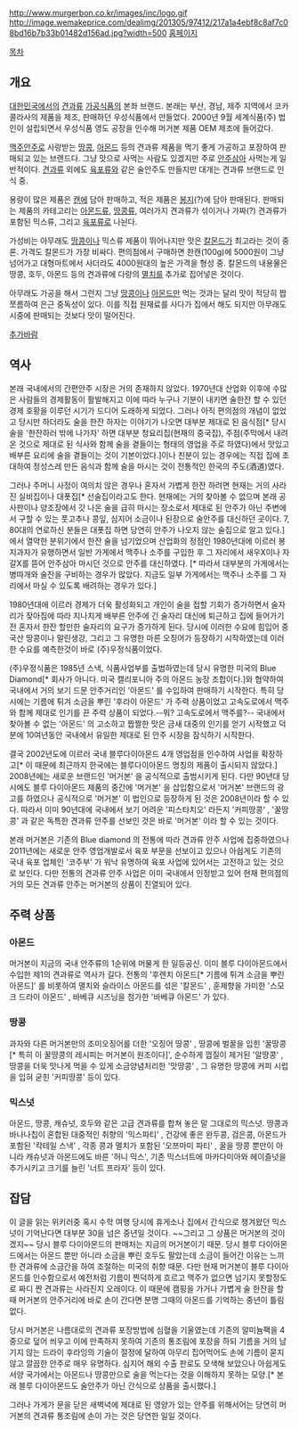 http://www.murgerbon.co.kr/images/inc/logo.gif
http://image.wemakeprice.com/dealimg/201305/97412/217a1a4ebf8c8af7c08bd16b7b33b01482d156ad.jpg?width=500
[http://www.murgerbon.co.kr/main/main.php 홈페이지]

[[목차]]

== 개요 ==

[[대한민국]]에서의 [[견과류]] [[가공식품]]의 본좌 브랜드. 본래는 부산, 경남, 제주 지역에서 코카콜라사의 제품을 제조, 판매하던 우성식품에서 만들었다. 2000년 9월 세계식품(주) 법인이 설립되면서 우성식품 영도 공장을 인수해 머거본 제품 OEM 제조에 들어갔다.

[[맥주]]안주로 사랑받는 [[땅콩]], [[아몬드]] 등의 견과류 제품을 먹기 좋게 가공하고 포장하여 판매되고 있는 브랜드다.  그냥 맛으로 사먹는 사람도 있겠지만 주로 [[안주]]삼아 사먹는게 일반적이다. [[견과류]] 외에도 [[육포]]류와 같은 술안주도 만들지만 대개는 견과류 브랜드로 인식 중.

용량이 많은 제품은 [[캔]]에 담아 판매하고, 적은 제품은 [[봉지]](?)에 담아 판매된다. 판매되는 제품의 카테고리는 [[아몬드]]류, [[땅콩류]], 여러가지 견과류가 섞이거나 가짜(?) 견과류가 포함된 믹스류, 그리고 [[육포]]류로 나뉜다.

가성비는 아무래도 [[땅콩]]이나 믹스류 제품이 뛰어나지만 맛은 [[칼몬드]]가 최고라는 것이 중론. 가격도 칼몬드가 가장 비싸다. 편의점에서 구매하면 한캔(100g)에 5000원이 그냥 넘어가고 대형마트에서 사더라도 4000원대의 높은 가격을 형성 중. 칼몬드의 내용물은 땅콩, 호두, 아몬드 등의 견과류에 다량의 [[멸치]]를 추가로 집어넣은 것이다.

아무래도 가공을 해서 그런지 그냥 [[땅콩]]이나 [[아몬드]]만 먹는 것과는 달리 맛이 적당히 짭쪼름하여 은근 중독성이 있다. 이를 직접 원재료를 사다가 집에서 해도 되지만 아무래도 시중에 판매되는 것보다 맛이 떨어진다.

[[추가바람]]

== 역사 ==

본래 국내에서의 간편안주 시장은 거의 존재하지 않았다. 1970년대 산업화 이후에 수많은 사람들의 경제활동이 활발해지고 이에 따라 누구나 기분이 내키면 술한잔 할 수 있던 경제 호황을 이루던 시기가 드디어 도래하게 되었다. 그러나 아직 편의점의 개념이 없었고 당시만 하더라도 술을 한잔 하자는 이야기가 나오면 대부분 제대로 된 음식점[* 당시 술을 '한잔하러 밖에 나가자' 하면 대부분 청요리집(현재의 중국집), 주점(주막에서 내려온 것으로 제대로 된 식사와 함께 술을 곁들이는 형태의 영업을 주로 하였다)에서 맛있고 배부른 요리에 술을 곁들이는 것이 기본이었다.]이나 친분이 있는 경우에는 직접 집에 초대하여 정성스레 만든 음식과 함께 술을 마시는 것이 전통적인 한국의 주도(酒道)였다.

그러나 주머니 사정이 여의치 않은 경우나 혼자서 가볍게 한잔 하려면 현재는 거의 사라진 실비집이나 대폿집[* 선술집이라고도 한다. 현재에는 거의 찾아볼 수 없으며 본래 공사판이나 양조장에서 갓 나온 술을 급히 마시는 장소로서 제대로 된 안주가 아닌 주변에서 구할 수 있는 풋고추나 콩잎, 심지어 소금이나 된장으로 술안주를 대신하던 곳이다. 7, 80대의 연로하신 분들은 대폿집 하면 당연히 안주가 나오지 않는 술집으로 알고 있다.]에서 열악한 분위기에서 한잔 술을 넘기었으며 산업화의 정점인 1980년대에 이르러 봉지과자가 유행하면서 일반 가게에서 맥주나 소주를 구입한 후 그 자리에서 새우X이나 자갈X를 뜯어 안주삼아 마시던 것으로 안주를 대신하였다. [* 따라서 대부분의 가게에서는 병따개와 술잔을 구비하는 경우가 많았다. 지금도 일부 가게에서는 맥주나 소주를 그 자리에서 마실 수 있도록 배려하는 경우가 있다.]

1980년대에 이르러 경제가 더욱 활성화되고 개인이 술을 접할 기회가 증가하면서 술자리가 잦아짐에 따라 지나치게 배부른 안주에 긴 술자리 대신에 퇴근하고 집에 들어가기 전 혼자서 한잔 할만한 술자리의 요구가 증가하게 된다. 당시에 이러한 수요에 힘입어 중국산 땅콩이나 말린생강, 그리고 그 유명한 마른 오징어가 등장하기 시작하였는데 이러한 수요를 예측한것이 바로 (주)우정식품이었다.

(주)우정식품은 1985년 스낵, 식품사업부를 출범하였는데 당시 유명한 미국의 Blue Diamond[* 회사가 아니다. 미국 캘리포니아 주의 아몬드 농장 조합이다.]와 협약하여 국내에서 거의 보기 드문 안주거리인 '아몬드' 를 수입하여 판매하기 시작한다. 특히 당시에는 기름에 튀겨 소금을 뿌린 '후라이 아몬드' 가 주력 상품이었고 고속도로에서 맥주와 함께 제대로 인기를 끈 주력 상품이 되었다.--뭐? 고속도로에서 맥주를?-- 국내에서 찾아볼 수 없는 '아몬드' 의 고소하고 짭짤한 맛은 금새 대중의 인기를 얻기 시작했고 덕분에 10여년동안 국내에서 유일한 제대로 된 안주 시장을 잠식하기 시작한다.

결국 2002년도에 이르러 국내 블루다이아몬드 4개 영업점을 인수하여 사업을 확장하고[* 이 때문에 최근까지 한국에는 블루다이아몬드 명칭의 제품이 출시되지 않았다.] 2008년에는 새로운 브랜드인 '머거본' 을 공식적으로 출범시키게 된다. 다만 90년대 당시에도 블루 다이아몬드 제품의 중간에 '머거본' 을 삽입함으로서 '머거본' 브랜드의 광고를 하였으나 공식적으로 '머거본' 이 법인으로 등장하게 된 것은 2008년이라 할 수 있다. 따라서 이미 90년대에 국내에서 보기 어려운 '피스타치오' 라든지 '커피땅콩' , '꿀땅콩' 과 같은 독특한 견과류 안주를 선보인 것은 바로 '머거본' 이라 할 수 있는 것이다.

본래 머거본은 기존의 Blue diamond 의 전통에 따라 견과류 안주 사업에 집중하였으나 2011년에는 새로운 안주 영업개발로서 육포 부문을 선보이고 있으나 아쉽게도 기존의 국내 육포 업체인 '코주부' 가 워낙 유명하여 육포 사업에 있어서는 고전하고 있는 것으로 보인다. 다만 전통의 견과류 안주 사업은 이미 국내에서 인정받고 있어 현재 편의점의 거의 모든 견과류 안주는 머거본의 상품이 진열되어 있다.

== 주력 상품 ==

=== 아몬드 === 

머거본이 지금의 국내 안주류의 1순위에 머물게 한 일등공신. 이미 블루 다이아몬드에서 수입한 제1의 견과류로 역사가 길다. 전통의 '후렌치 아몬드[* 기름에 튀겨 소금을 뿌린 아몬드]' 를 비롯하여 멸치와 슬라이스 아몬드를 섞은 '칼몬드' , 훈제향을 가미한 '스모크 드라이 아몬드' , 바베큐 시즈닝을 첨가한 '바베큐 아몬드' 가 있다.

=== 땅콩 ===

과자와 다른 머거본만의 조미오징어를 더한 '오징어 땅콩' , 땅콩에 벌꿀을 입힌 '꿀땅콩[* 특히 이 꿀땅콩의 레시피는 머거본이 원조이다]', 순수하게 껍질이 제거된 '알땅콩' , 땅콩을 더욱 맛나게 먹을 수 있게 소금양념처리한 '맛땅콩' , 그 유명한 땅콩에 커피 시럽을 입혀 굳힌 '커피땅콩' 등이 있다.

=== 믹스넛 ===

아몬드, 땅콩, 캐슈넛, 호두와 같은 고급 견과류를 합쳐 놓은 말 그대로의 믹스넛. 땅콩과 바나나칩이 혼합된 대중적인 취향의 '믹스파티' , 건강에 좋은 완두콩, 검은콩, 아몬드가 포함된 '칵테일 스낵' , 각종 콩과 멸치가 포함된 '오쯔마미 파티' , 꿀을 땅콩 뿐만이 아니라 캐슈넛과 아몬드에도 바른 '허니 믹스', 기존 믹스너트에 마카다미아와 헤이즐넛을 추가시키고 크기를 늘린 '너트 프라자' 등이 있다.


== 잡담 ==

이 글을 읽는 위키러중 혹시 수학 여행 당시에 휴게소나 집에서 간식으로 챙겨왔던 믹스넛이 기억난다면 대부분 30을 넘은 중년일 것이다. ~~그리고 그 상품은 머거본의 것이겠지~~ 당시 블루 다이아몬드의 판매처는 지금의 머거본이기 때문. 당시 블루 다이아몬드에서는 아몬드 뿐만 아니라 소금을 뿌린 호두도 팔았는데 소금이 들어간 이유는 느끼한 견과류에 소금간을 하여 조절하는 미국의 취향 때문. 다만 현재 머거본이 블루 다이아몬드를 인수함으로서 예전처럼 기름이 찐덕하게 흐르고 맥주가 없으면 넘기지 못할정도로 짜디 짠 견과류는 사라진지 오래이다. 이 때문에 캠핑을 가거나 가볍게 술 한잔을 할 때 머거본의 안주거리에 바로 손이 간다면 분명 그때의 아몬드를 기억하는 중년이 틀림없다.

당시 머거본은 나름대로의 견과류 포장방법에 심혈을 기울였는데 기존의 알미늄팩을 4중으로 덮어 씌우고 이에 만족하지 못하여 기존의 통조림에 포장을 하되 기름을 거의 남기지 않는 드라이 후라잉의 기술이 절정에 달하여 아무리 집어먹어도 손에 기름이 묻지 않고 깔끔한 안주로 매우 유명하다. 심지어 해외 수출 판로도 모색해 보았으나 아쉽게도 서양 국가에서는 아몬드나 땅콩만으로 술을 먹는다는 것을 이해하지 못하는 모양.[* 본래 블루 다이아몬드도 술안주가 아닌 간식으로 상품을 출시했다.]

그러나 가게가 문을 닫은 새벽녁에 제대로 된 영양가 있는 안주를 위해서어는 당연히 머거본의 견과류 통조림에 손이 가는 것은 당연한 일일 것이다.
